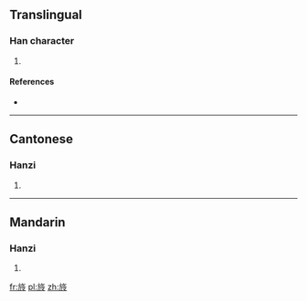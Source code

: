 ==Translingual==

===Han character===
{{Han char|rn=70|rad=方|as=07|sn=11|four=0823<sub>7</sub>|canj=卜尸人人戈 (YSOOI)|ids=⿸⿰[[方]][[𠂉]][[令]]}}

# {{defn|Han|sort=方07}}

====References====
* {{Han ref|kx=0484.010|dkj=13659|dj=0846.010|hdz=32181.020|uh=65CD|ud=26061|bh=D5A8|bd=54696}}

----

==Cantonese==

===Hanzi===
{{yue-hanzi|jyut=[[zing1]]|y=jing1}}

# {{defn|lang=yue|sort=方07}}

----

==Mandarin==

===Hanzi===
{{cmn-hanzi|pin=[[jīng]] ([[jing1]])|wg=ching<sup>1</sup>}}

# {{defn|lang=cmn|sort=方07}}

[[fr:旍]]
[[pl:旍]]
[[zh:旍]]